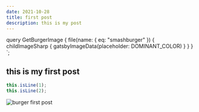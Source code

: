 ```yaml
---
date: 2021-10-28
title: first post
description: this is my post
---
```



  query GetBurgerImage {
    file(name: { eq: "smashburger" }) {
      childImageSharp {
        gatsbyImageData(placeholder: DOMINANT_COLOR)
      }
    }
  }
`;

## this is my first post

```js
this.isLine(1);
this.isLine(2);
```

<GatsbyImage image={getImage(props.data.file)} alt="Burger image" />

![burger](../images/smashburger.jpg)
first post
